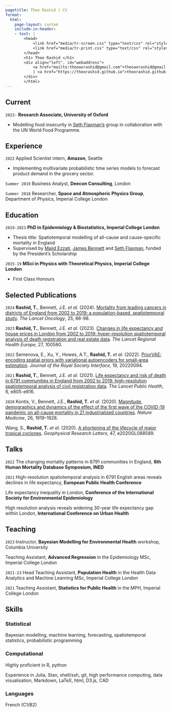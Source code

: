 ```yaml
---
pagetitle: Theo Rashid | CV
format:
  html:
    page-layout: custom
    include-in-header:
    - text: |
        <head>
            <link href="media/tr-screen.css" type="text/css" rel="stylesheet" media="screen">
            <link href="media/tr-print.css" type="text/css" rel="stylesheet" media="print">
        </head>
        <h1> Theo Rashid </h1>
        <div align="left", id="webaddress">
            <a href="mailto:theoaorashid@gmail.com">theoaorashid@gmail.com</a>
            | <a href="https://theorashid.github.io">theorashid.github.io</a>
        </div>
        </html>
---
```

<!-- # Theo Rashid -->
<!-- Physicist, Mathematician, Statistician. -->

## Current

`2023-`
__Research Associate, University of Oxford__

- Modelling food insecurity in [Seth Flaxman's](https://sethrf.com) group in collaboration with the UN World Food Programme.

## Experience

`2022`
Applied Scientist intern, __Amazon__, Seattle

- Implementing multivariate probabilistic time series models to forecast product demand in the grocery sector.

`Summer 2019`
Business Analyst, __Deecon Consulting__, London

`Summer 2018`
Researcher, __Space and Atmospheric Physics Group__, Department of Physics, Imperial College London

<!-- `Summer 2014`
Nuffield Research Placement, __Spectroscopy and Dynamics Group__, Department of Chemistry, University of Leicester -->

## Education

`2019-2023`
__PhD in Epidemiology & Biostatistics, Imperial College London__

- Thesis title: Spatiotemporal modelling of all-cause and cause-specific mortality in England
<!-- - Scalable Bayesian models for estimating life expectancy over space and time -->
- Supervised by [Majid Ezzati](https://www.imperial.ac.uk/people/majid.ezzati), [James Bennett](https://www.imperial.ac.uk/people/umahx99) and [Seth Flaxman](https://sethrf.com), funded by the President’s Scholarship

`2015-19`
__MSci in Physics with Theoretical Physics, Imperial College London__

- First Class Honours

<!-- `2008-15`
__Leicester Grammar School__
- A Levels: Mathematics (A<sup>*</sup>), Further Mathematics (A<sup>*</sup>), Physics (A<sup>*</sup>), Chemistry (A<sup>*</sup>) -->
<!-- - GCSEs: 10 A<sup>*</sup>s including English -->

## Selected Publications

`2024`
__Rashid, T.__, Bennett, J.E. _et al._ (2024). [Mortality from leading cancers in districts of England from 2002 to 2019: a population-based, spatiotemporal study](https://doi.org/10.1016/S1470-2045%2823%2900530-2). _The Lancet Oncology_, 25, 86-98.

`2023`
__Rashid, T.__, Bennett, J.E. _et al._ (2023). [Changes in life expectancy and house prices in London from 2002 to 2019: hyper-resolution spatiotemporal analysis of death registration and real estate data](https://www.thelancet.com/journals/lanepe/article/PIIS2666-7762(22)00276-9/fulltext). _The Lancet Regional Health Europe_, 27, 100580.

`2022`
Semenova, E., Xu, Y., Howes, A.T., __Rashid, T.__ _et al._ (2022). [PriorVAE: encoding spatial priors with variational autoencoders for small-area estimation](https://royalsocietypublishing.org/doi/10.1098/rsif.2022.0094). _Journal of the Royal Society Interface_, 19, 20220094.

`2021`
__Rashid, T.__, Bennett, J.E. _et al._ (2021). [Life expectancy and risk of death in 6791 communities in England from 2002 to 2019: high-resolution spatiotemporal analysis of civil registration data](https://www.thelancet.com/journals/lanpub/article/PIIS2468-2667(21)00205-X/fulltext). _The Lancet Public Health_, 6, e805-e816.

`2020`
Kontis, V., Bennett, J.E., __Rashid, T.__ _et al._ (2020). [Magnitude, demographics and dynamics of the effect of the first wave of the COVID-19 pandemic on all-cause mortality in 21 industrialized countries](https://www.nature.com/articles/s41591-020-1112-0). _Nature Medicine_, 26, 1919–1928.

Wang, S., __Rashid, T.__ _et al._ (2020). [A shortening of the lifecycle of major tropical cyclones](https://agupubs.onlinelibrary.wiley.com/doi/abs/10.1029/2020GL088589). _Geophysical Research Letters_, 47, e2020GL088589.

<!-- A list is also available [online](https://theorashid.github.io/#publications) -->

## Talks

`2022`
The changing mortality patterns in 6791 communities in England, __6th Human Mortality Database Symposium, INED__

`2021`
High-resolution spatiotemporal analysis in 6791 English areas reveals declines in life expectancy, __European Public Health Conference__

Life expectancy inequality in London, __Conference of the International Society for Environmental Epidemiology__

High resolution analysis reveals widening 30-year life expectancy gap within London, __International Conference on Urban Health__

## Teaching

`2023`
Instructor, __Bayesian Modelling for Environmental Health__ workshop, Columbia University

Teaching Assistant, __Advanced Regression__ in the Epidemiology MSc, Imperial College London

`2021-23`
Head Teaching Assistant, __Population Health__ in the Health Data Analytics and Machine Learning MSc, Imperial College London

`2021`
Teaching Assistant, __Statistics for Public Health__ in the MPH, Imperial College London

## Skills

### Statistical

Bayesian modelling, machine learning, forecasting, spatiotemporal statistics, probabilistic programming

### Computational

Highly proficient in R, python

Experience in Julia, Stan, shell/ssh, git, high performance computing, data visualisation, Markdown, LaTeX, html, D3.js, CAD

### Languages

French (C1/B2)

<!-- ### Footer

References on request. Last updated: July 2021 -->
